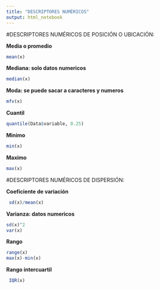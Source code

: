 ```yaml
---
title: "DESCRIPTORES NUMÉRICOS"
output: html_notebook
---
```


#DESCRIPTORES NUMÉRICOS DE POSICIÓN O UBICACIÓN:

**Media o promedio**
```r
mean(x)
```

**Mediana: solo datos numericos**  
```r
median(x)     
```

**Moda: se puede sacar a caracteres y numeros** 
```r
mfv(x)   
```

**Cuantil**    
```r
quantile(Data$variable, 0.25) 
```

**Minimo**    
```r
min(x)    
```

**Maximo**  
```r
max(x)   
```


#DESCRIPTORES NUMÉRICOS DE DISPERSIÓN:

**Coeficiente de variación** 
```r
 sd(x)/mean(x)   
```

**Varianza: datos numericos** 
```r
sd(x)^2   
var(x)  
```

**Rango**   
```r
range(x)       
max(x)-min(x)   
```

**Rango intercuartil**  
```r
 IQR(x)    
```





